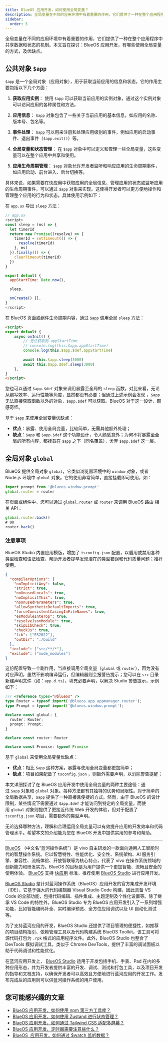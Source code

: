 ```yaml
---
title: BlueOS 应用开发，如何使用全局变量？
description: 全局变量在不同的应用环境中有着重要的作用，它们提供了一种在整个应用程序中共享数据和状态的机制。本文旨在探讨：BlueOS 应用开发，有哪些使用全局变量的方式，及优缺点。
sidebar:
  order: 5
---
```


全局变量在不同的应用环境中有着重要的作用，它们提供了一种在整个应用程序中共享数据和状态的机制。本文旨在探讨：BlueOS 应用开发，有哪些使用全局变量的方式，及优缺点。

## 公共对象 `$app`

`$app` 是一个全局对象（应用对象），用于获取当前应用的信息和状态。它的作用主要包括以下几个方面：

1.  **获取应用实例**： 使用 `$app` 可以获取当前应用的实例对象，通过这个实例对象可以访问应用的各种属性和方法。

2.  **应用信息**： `$app` 对象包含了一些关于当前应用的基本信息，如应用的名称、版本号、包名等。

3.  **事件处理**： `$app` 可以用来注册和处理应用级别的事件，例如应用的启动事件、退出事件（`$app.exit()`）等。

4.  **全局变量和状态管理**： 在 `$app` 对象中可以定义和管理一些全局变量，这些变量可以在整个应用中共享和使用。

5.  **应用生命周期管理**： `$app` 对象允许开发者监听和响应应用的生命周期事件，如应用启动、前台进入、后台切换等。

具体来说，如果需要在快应用中获取应用的全局信息、管理应用的状态或监听应用的生命周期事件，可以通过 `$app` 对象来实现。这使得开发者可以更方便地操作和管理整个应用的行为和状态。具体使用示例如下：

在 `app.ux` 导出 `sleep` 方法：
```js
// app.ux 
<script>
const sleep = (ms) => {
  let timerId
  return new Promise((resolve) => {
    timerId = setTimeout(() => {
      resolve(timerId)
    }, ms)
  }).finally(() => {
    clearTimeout(timerId)
  })
}

export default {
  appStartTime: Date.now(),

  sleep,

  onCreate() {},
}
</script>
```

在 BlueOS 页面或组件生命周期内容，通过 `$app` 调用全局 `sleep` 方法：

```html
<script>
export default {
    async onInit() {
        // 无法获取到 appStartTime
        // console.log(this.$app.appStartTime)
        console.log(this.$app.$def.appStartTime)
        
        await this.$app.sleep(3000)
        await this.$app.$def.sleep(3000)
    },
}
</script>
```

您也可以通过 `$app.$def` 对象来调用暴露至全局的 `sleep` 函数，对比来看，无论从编写效率、运行性能等角度，显然都没有必要；但通过上述示例会发现 ，`$app` 无法直接获取函数以外的对象，`$app.$def` 可以获取。BlueOS 对于这一设计，颇感奇怪。

基于 `$app` 来使用全局变量优缺点：
- **优点**：暴露、使用全局变量，比较简单，无需其他额外处理；
- **缺点**：`$app` 和 `$app.$def` 这个功能设计，令人颇感意外；为何不将暴露至全局的所有内容，都挂载在 `$app` 之下（同名覆盖），舍弃 `$app.$def` 这一层。

## 全局对象 `global`

BlueOS 提供全局对象 `global`，它类似浏览器环境中的 `window` 对象，或者 Node.js 环境中 `global` 对象。它的使用非常简单，直接挂载即可使用，如：

```js
import prompt from '@blueos.window.prompt'
global.router = router
```

在页面或组件中，您可以通过 `global.router` 或 `router` 来调用 BlueOS 路由 相关 API：

```js
global.router.back()
# OR
router.back()
```

### 注意事项

BlueOS Studio 内置应用模版，增加了 `tsconfig.json` 配置，以启用或禁用各种类型检查和语法检查，帮助开发者提早发现潜在的类型错误和代码质量问题；推荐使用。

```json
{
  "compilerOptions": {
    "noImplicitAny": false,
    "strict": true,
    "noUnusedLocals": true,
    "noImplicitThis": true,
    "noUnusedParameters": true,
    "allowSyntheticDefaultImports": true,
    "forceConsistentCasingInFileNames": true,
    "esModuleInterop": true,
    "resolveJsonModule": true,
    "skipLibCheck": true,
    "checkJs": true,
    "lib": ["ES2022"],
    "outDir": "./build"
  },
  "include": ["src/**/*"],
  "exclude": ["node_modules"]
}
```

这份配置导致一个副作用，当直接调用全局变量（`global` 或 `router`），因为没有对应声明，虽然不影响编译运行，但编辑器则会报警告提示；您可以在 `src` 目录新建声明文件（如：`app.d.ts`），填充必要声明，以解决 Studio 警告提示，示例如下：

```ts
/// <reference types="@blueos" />
type Router = typeof import('@blueos.app.appmanager.router');
type Prompt = typeof import('@blueos.window.prompt');

declare const global: {
  router: Router;
  prompt: Prompt;
}

declare const router: Router

declare const Promise: typeof Promise
```

基于 `global` 来使用全局变量优缺点：
- **优点**：相比 `$app` 这种方案，暴露与使用全局变量都更加简单；
- **缺点**：项目如果配备了 `tsconfig.json` ，则额外需要声明，以消除警告提醒；

本文详细探讨了在 BlueOS 应用开发中使用全局变量的两种主要途径：通过 `$app` 对象和 `global` 对象。每种方法都有其独特的优势和局限性。对于简单的全局数据共享，`$app` 提供了一种直接且便捷的方式。然而，由于 BlueOS 的设计限制，某些情况下需要通过 `$app.$def` 才能访问到特定的全局变量。而使用 `global` 对象则提供了更接近传统 Web 开发的体验，但对于配置了 `tsconfig.json` 项目，需要额外的类型声明。

无论选择哪种方法，理解和合理运用全局变量可以有效提升应用的开发效率和代码管理水平。希望本文的介绍能为您在 BlueOS 开发中提供实用的参考和帮助。

--- 

[BlueOS](https://www.blueos.com.cn/) （中文名“蓝河操作系统”）是 vivo 自主研发的一款面向通用人工智能时代的智慧操作系统。它以智慧特性、性能优化、安全性、系统架构、AI 服务引擎、兼容性、流畅体验、开放智联等为核心特点，代表了 vivo 在操作系统领域的创新能力和研发实力。BlueOS 的目标是为用户提供一个更加智能、流畅且安全的使用体验。 [BlueOS](https://www.blueos.com.cn/) 支持 [快应用](https://doc.quickapp.cn/) 标准，推荐使用 [BlueOS Studio](https://studio.blueos.com.cn/install) 进行应用开发。

[BlueOS Studio](https://studio.blueos.com.cn/) 是针对蓝河操作系统（BlueOS）应用开发的官方集成开发环境（IDE），它基于强大的代码编辑器 Visual Studio Code 构建，因此具备 VS Code 的全部功能，包括代码编辑、插件集成、主题定制及个性化设置等。除了继承 VS Code 的特性外，BlueOS Studio 专为 BlueOS 应用开发引入了一系列增强功能，比如智能编码补全、实时编译预览、全方位应用调试以及 UI 自动化测试等。

为了支持蓝河应用的开发，BlueOS Studio 还提供了项目管理的便捷性，如推荐的项目结构指引、依赖管理工具以及代码构建系统 BlueOS Toolkit，该工具可将源代码打包为 `.rpk` 格式的应用程序文件。此外，BlueOS Studio 也整合了 DevTools 模拟调试工具，类似于 Chrome DevTools，提供了丰富的调试面板以助于代码调试和性能优化。

在蓝河应用开发上， [BlueOS Studio](https://studio.blueos.com.cn/) 适用于开发包括手机、手表、Pad 在内的多种应用形态，并为开发者提供丰富的开发、调试、测试和打包工具，以及项目开发的指导和文档支持，以确保开发者可以高效且方便地进行蓝河应用的开发工作。发布完成后的应用则可以供蓝河操作系统的用户使用。


## 您可能感兴趣的文章

- [BlueOS 应用开发，如何使用 npm 第三方工具库？](https://fine.niceshare.site/articles/blueos-app-development-how-to-use-npm/)
- [BlueOS 应用开发，如何使用 Zustand 进行状态管理？](https://quickapp.lovejade.cn/blueos-app-how-to-use-zustand-for-state-management/)
- [BlueOS 应用开发，如何通过 Tailwind CSS 适配多屏幕？](https://quickapp.lovejade.cn/blueos-app-development-how-to-adapt-to-multiple-screens-with-tailwind-css/)
- [BlueOS 应用开发，定时器需要注意些什么？](https://quickapp.lovejade.cn/blueos-app-development-what-to-consider-with-timers/)
- [BlueOS  应用开发，如何通过 $watch 监听数据？](https://quickapp.lovejade.cn/blueos-app-development-how-to-use-watch-to-monitor-data/)

